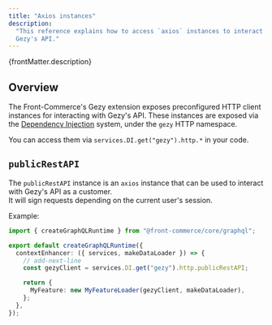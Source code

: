 ```yaml
---
title: "Axios instances"
description:
  "This reference explains how to access `axios` instances to interact with
  Gezy's API."
---
```


<p>{frontMatter.description}</p>

## Overview

The Front-Commerce's Gezy extension exposes preconfigured HTTP client instances
for interacting with Gezy's API. These instances are exposed via the
[Dependency Injection](/docs/3.x/guides/dependency-injection) system, under the
`gezy` HTTP namespace.

You can access them via `services.DI.get("gezy").http.*` in your code.

## `publicRestAPI`

The `publicRestAPI` instance is an `axios` instance that can be used to interact
with Gezy's API as a customer.<br /> It will sign requests depending on the
current user's session.

Example:

```ts title="path/to/graphql/module/runtime.ts"
import { createGraphQLRuntime } from "@front-commerce/core/graphql";

export default createGraphQLRuntime({
  contextEnhancer: ({ services, makeDataLoader }) => {
    // add-next-line
    const gezyClient = services.DI.get("gezy").http.publicRestAPI;

    return {
      MyFeature: new MyFeatureLoader(gezyClient, makeDataLoader),
    };
  },
});
```
